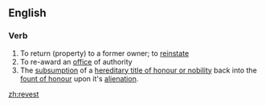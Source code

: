 ==English==

===Verb===
{{en-verb}}

# To return (property) to a former owner; to [[reinstate]]
# To re-award an [[office]] of authority
# The [[subsumption]] of a [[w:hereditary title|hereditary title of honour or nobility]] back into the [[w:fount of honour|fount of honour]] upon it's [[alienation]].

[[zh:revest]]
